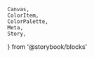     Canvas,
    ColorItem,
    ColorPalette,
    Meta,
    Story,
} from '@storybook/blocks'


<Meta title="Colors/Shades/Secondary 4" />

<ColorPalette>
    <ColorItem
        title="100-10"
        colors={{
            100: colors['shade-secondary-4'].DEFAULT,
            90: colors['shade-secondary-4']['90'],
            80: colors['shade-secondary-4']['80'],
            70: colors['shade-secondary-4']['70'],
            60: colors['shade-secondary-4']['60'],
            50: colors['shade-secondary-4']['50'],
            40: colors['shade-secondary-4']['40'],
            30: colors['shade-secondary-4']['30'],
            20: colors['shade-secondary-4']['20'],
            10: colors['shade-secondary-4']['10'],
        }}
    />
</ColorPalette>
